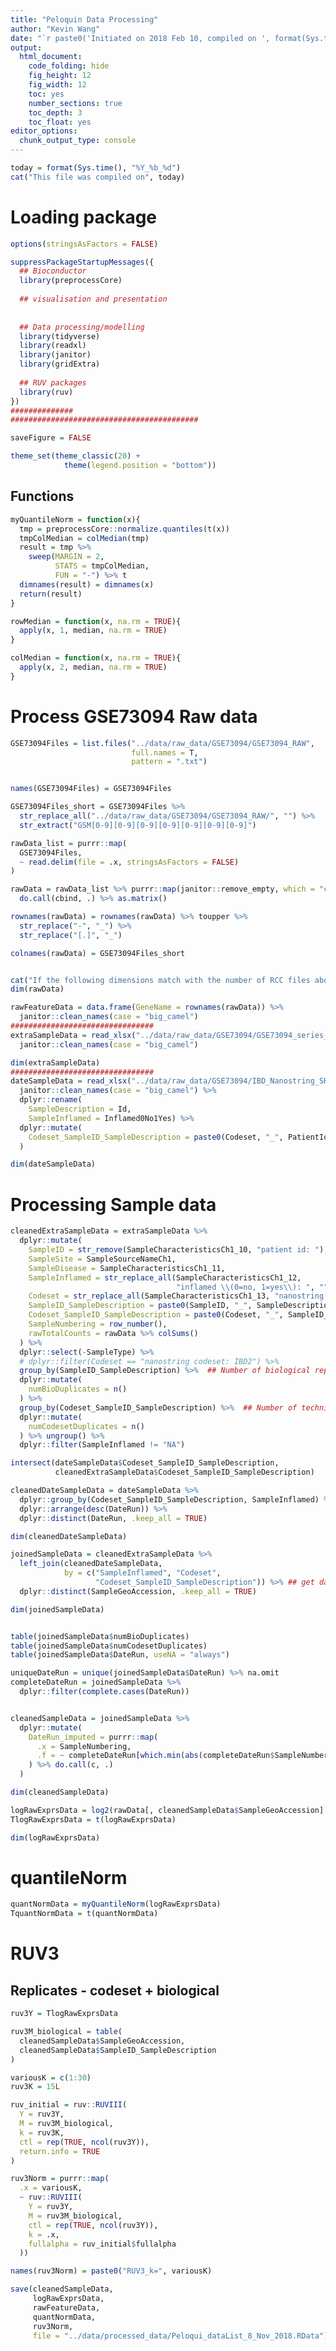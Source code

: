 ---
title: "Peloquin Data Processing"
author: "Kevin Wang"
date: "`r paste0('Initiated on 2018 Feb 10, compiled on ', format(Sys.time(), '%Y %b %d'))`"
output:
  html_document:
    code_folding: hide
    fig_height: 12
    fig_width: 12
    toc: yes
    number_sections: true
    toc_depth: 3
    toc_float: yes
editor_options: 
  chunk_output_type: console
---


```{r today}
today = format(Sys.time(), "%Y_%b_%d")
cat("This file was compiled on", today)
```

# Loading package
```{r packages}
options(stringsAsFactors = FALSE)

suppressPackageStartupMessages({
  ## Bioconductor
  library(preprocessCore)
  
  ## visualisation and presentation
  
  
  ## Data processing/modelling
  library(tidyverse)
  library(readxl)
  library(janitor)
  library(gridExtra)
  
  ## RUV packages
  library(ruv)
})
##############
##########################################

saveFigure = FALSE

theme_set(theme_classic(20) +
            theme(legend.position = "bottom"))
```


## Functions
```{r}
myQuantileNorm = function(x){
  tmp = preprocessCore::normalize.quantiles(t(x))
  tmpColMedian = colMedian(tmp)
  result = tmp %>%
    sweep(MARGIN = 2,
          STATS = tmpColMedian,
          FUN = "-") %>% t
  dimnames(result) = dimnames(x)
  return(result)
}

rowMedian = function(x, na.rm = TRUE){
  apply(x, 1, median, na.rm = TRUE)
}

colMedian = function(x, na.rm = TRUE){
  apply(x, 2, median, na.rm = TRUE)
}
```




# Process GSE73094 Raw data

```{r}
GSE73094Files = list.files("../data/raw_data/GSE73094/GSE73094_RAW",
                           full.names = T,
                           pattern = ".txt")


names(GSE73094Files) = GSE73094Files

GSE73094Files_short = GSE73094Files %>% 
  str_replace_all("../data/raw_data/GSE73094/GSE73094_RAW/", "") %>% 
  str_extract("GSM[0-9][0-9][0-9][0-9][0-9][0-9][0-9]")

rawData_list = purrr::map(
  GSE73094Files,
  ~ read.delim(file = .x, stringsAsFactors = FALSE)
) 

rawData = rawData_list %>% purrr::map(janitor::remove_empty, which = "cols") %>% 
  do.call(cbind, .) %>% as.matrix()

rownames(rawData) = rownames(rawData) %>% toupper %>%
  str_replace("-", "_") %>%
  str_replace("[.]", "_")

colnames(rawData) = GSE73094Files_short


cat("If the following dimensions match with the number of RCC files above, then we have read in all files properly.")
dim(rawData)

rawFeatureData = data.frame(GeneName = rownames(rawData)) %>% 
  janitor::clean_names(case = "big_camel")
################################
extraSampleData = read_xlsx("../data/raw_data/GSE73094/GSE73094_series_matrix_SampleData.xlsx") %>% 
  janitor::clean_names(case = "big_camel")

dim(extraSampleData)
################################
dateSampleData = read_xlsx("../data/raw_data/GSE73094/IBD_Nanostring_SHARE_n989x712_cleaned.xlsx") %>% 
  janitor::clean_names(case = "big_camel") %>% 
  dplyr::rename(
    SampleDescription = Id,
    SampleInflamed = Inflamed0No1Yes) %>% 
  dplyr::mutate(
    Codeset_SampleID_SampleDescription = paste0(Codeset, "_", PatientId, "_", SampleDescription)
  )

dim(dateSampleData)
```


# Processing Sample data
```{r}
cleanedExtraSampleData = extraSampleData %>% 
  dplyr::mutate(
    SampleID = str_remove(SampleCharacteristicsCh1_10, "patient id: "),
    SampleSite = SampleSourceNameCh1,
    SampleDisease = SampleCharacteristicsCh1_11,
    SampleInflamed = str_replace_all(SampleCharacteristicsCh1_12, 
                                     "inflamed \\(0=no, 1=yes\\): ", "") %>% as.factor,
    Codeset = str_replace_all(SampleCharacteristicsCh1_13, "nanostring codeset: ", ""),
    SampleID_SampleDescription = paste0(SampleID, "_", SampleDescription),
    Codeset_SampleID_SampleDescription = paste0(Codeset, "_", SampleID_SampleDescription),
    SampleNumbering = row_number(),
    rawTotalCounts = rawData %>% colSums()
  ) %>% 
  dplyr::select(-SampleType) %>% 
  # dplyr::filter(Codeset == "nanostring codeset: IBD2") %>% 
  group_by(SampleID_SampleDescription) %>%  ## Number of biological replicates
  dplyr::mutate(
    numBioDuplicates = n()
  ) %>% 
  group_by(Codeset_SampleID_SampleDescription) %>%  ## Number of technical replicates
  dplyr::mutate(
    numCodesetDuplicates = n()
  ) %>% ungroup() %>% 
  dplyr::filter(SampleInflamed != "NA")

intersect(dateSampleData$Codeset_SampleID_SampleDescription,
          cleanedExtraSampleData$Codeset_SampleID_SampleDescription)

cleanedDateSampleData = dateSampleData %>% 
  dplyr::group_by(Codeset_SampleID_SampleDescription, SampleInflamed) %>% 
  dplyr::arrange(desc(DateRun)) %>% 
  dplyr::distinct(DateRun, .keep_all = TRUE)

dim(cleanedDateSampleData)

joinedSampleData = cleanedExtraSampleData %>% 
  left_join(cleanedDateSampleData,
            by = c("SampleInflamed", "Codeset",
                   "Codeset_SampleID_SampleDescription")) %>% ## get date info
  dplyr::distinct(SampleGeoAccession, .keep_all = TRUE)

dim(joinedSampleData)


table(joinedSampleData$numBioDuplicates)
table(joinedSampleData$numCodesetDuplicates)
table(joinedSampleData$DateRun, useNA = "always")

uniqueDateRun = unique(joinedSampleData$DateRun) %>% na.omit
completeDateRun = joinedSampleData %>% 
  dplyr::filter(complete.cases(DateRun))


cleanedSampleData = joinedSampleData %>% 
  dplyr::mutate(
    DateRun_imputed = purrr::map(
      .x = SampleNumbering, 
      .f = ~ completeDateRun[which.min(abs(completeDateRun$SampleNumbering - .x)), ]$DateRun
    ) %>% do.call(c, .)
  )

dim(cleanedSampleData)

logRawExprsData = log2(rawData[, cleanedSampleData$SampleGeoAccession] + 1L)
TlogRawExprsData = t(logRawExprsData)

dim(logRawExprsData)
```



# quantileNorm
```{r}
quantNormData = myQuantileNorm(logRawExprsData)
TquantNormData = t(quantNormData)
```


# RUV3

## Replicates - codeset + biological

```{r}
ruv3Y = TlogRawExprsData

ruv3M_biological = table(
  cleanedSampleData$SampleGeoAccession, 
  cleanedSampleData$SampleID_SampleDescription
)

variousK = c(1:30)
ruv3K = 15L

ruv_initial = ruv::RUVIII(
  Y = ruv3Y,
  M = ruv3M_biological,
  k = ruv3K,
  ctl = rep(TRUE, ncol(ruv3Y)),
  return.info = TRUE
)

ruv3Norm = purrr::map(
  .x = variousK,
  ~ ruv::RUVIII(
    Y = ruv3Y,
    M = ruv3M_biological,
    ctl = rep(TRUE, ncol(ruv3Y)),
    k = .x,
    fullalpha = ruv_initial$fullalpha
  ))

names(ruv3Norm) = paste0("RUV3_k=", variousK)
```



```{r, eval = FALSE}
save(cleanedSampleData, 
     logRawExprsData, 
     rawFeatureData,
     quantNormData,
     ruv3Norm,
     file = "../data/processed_data/Peloqui_dataList_8_Nov_2018.RData")
```

